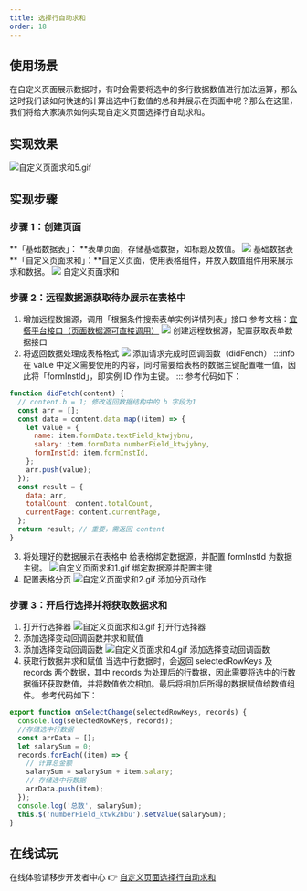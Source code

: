 ```yaml
---
title: 选择行自动求和
order: 18
---
```


## 使用场景

在自定义页面展示数据时，有时会需要将选中的多行数据数值进行加法运算，那么这时我们该如何快速的计算出选中行数值的总和并展示在页面中呢？那么在这里，我们将给大家演示如何实现自定义页面选择行自动求和。

## 实现效果

![自定义页面求和5.gif](https://img.alicdn.com/imgextra/i1/O1CN01oOcIWe1v3B4sckSSs_!!6000000006116-1-tps-1380-735.gif)

## 实现步骤

### 步骤 1：创建页面

**「基础数据表」： **表单页面，存储基础数据，如标题及数值。
![](https://img.alicdn.com/imgextra/i2/O1CN01j9dlf31hkmA4JWX2h_!!6000000004316-2-tps-1364-462.png_.webp)
基础数据表
**「自定义页面求和」：**自定义页面，使用表格组件，并放入数值组件用来展示求和数据。
![](https://img.alicdn.com/imgextra/i1/O1CN01BlRTTv1mDrmTA7fHV_!!6000000004921-2-tps-2280-718.png_.webp)
自定义页面求和

### 步骤 2：远程数据源获取待办展示在表格中

1. 增加远程数据源，调用「根据条件搜索表单实例详情列表」接口
   参考文档：[宜搭平台接口（页面数据源可直接调用）](https://www.yuque.com/yida/support/aql605?view=doc_embed&inner=936pox)
   ![](https://img.alicdn.com/imgextra/i1/O1CN01L9e3gw1FquDdx0tJO_!!6000000000539-2-tps-2060-1084.png_.webp)
   创建远程数据源，配置获取表单数据接口
2. 将返回数据处理成表格格式
   ![](https://img.alicdn.com/imgextra/i3/O1CN01Ni9AtZ23DGjORMBie_!!6000000007221-2-tps-2080-1044.png_.webp)
   添加请求完成时回调函数（didFench）
   :::info
   在 value 中定义需要使用的内容，同时需要给表格的数据主键配置唯一值，因此将「formInstId」，即实例 ID 作为主键。
   :::
   参考代码如下：

```javascript
function didFetch(content) {
  // content.b = 1; 修改返回数据结构中的 b 字段为1
  const arr = [];
  const data = content.data.map((item) => {
    let value = {
      name: item.formData.textField_ktwjybnu,
      salary: item.formData.numberField_ktwjybny,
      formInstId: item.formInstId,
    };
    arr.push(value);
  });
  const result = {
    data: arr,
    totalCount: content.totalCount,
    currentPage: content.currentPage,
  };
  return result; // 重要，需返回 content
}
```

3. 将处理好的数据展示在表格中
   给表格绑定数据源，并配置 formInstId 为数据主键。
   ![自定义页面求和1.gif](https://img.alicdn.com/imgextra/i4/O1CN01Gq3UqI1SWNTHX6eTS_!!6000000002254-1-tps-1380-735.gif)
   绑定数据源并配置主键
4. 配置表格分页
   ![自定义页面求和2.gif](https://img.alicdn.com/imgextra/i4/O1CN01wFkonf1PFU18rxzNe_!!6000000001811-1-tps-1380-735.gif)
   添加分页动作

### 步骤 3：开启行选择并将获取数据求和

1. 打开行选择器
   ![自定义页面求和3.gif](https://img.alicdn.com/imgextra/i2/O1CN01VnkC7Q1G9gSXAW3ZY_!!6000000000580-1-tps-1380-735.gif)
   打开行选择器
2. 添加选择变动回调函数并求和赋值
3. 添加选择变动回调函数
   ![自定义页面求和4.gif](https://img.alicdn.com/imgextra/i3/O1CN01wOp0cx1a5pROBHKpK_!!6000000003279-1-tps-1380-735.gif)
   添加选择变动回调函数
4. 获取行数据并求和赋值
   当选中行数据时，会返回 selectedRowKeys 及 records 两个数据，其中 records 为处理后的行数据，因此需要将选中的行数据循环获取数值，并将数值依次相加。最后将相加后所得的数据赋值给数值组件。
   参考代码如下：

```javascript
export function onSelectChange(selectedRowKeys, records) {
  console.log(selectedRowKeys, records);
  //存储选中行数据
  const arrData = [];
  let salarySum = 0;
  records.forEach((item) => {
    // 计算总金额
    salarySum = salarySum + item.salary;
    // 存储选中行数据
    arrData.push(item);
  });
  console.log('总数', salarySum);
  this.$('numberField_ktwk2hbu').setValue(salarySum);
}
```

## 在线试玩

在线体验请移步开发者中心 👉 [自定义页面选择行自动求和](https://www.aliwork.com/developer/custom-getSum)
